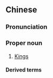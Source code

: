 {{also|列王纪}}
==Chinese==
{{zh-forms|s=列王纪|type=21}}

===Pronunciation===
{{zh-pron
|m=Lièwángjì
|c=lit6 wong4 gei2,lit6 wong4 gei3
|h=pfs=Lie̍t-vòng-ki
|mn=Lia̍t-ông-kí/Lia̍t-ông-kì
|cat=pn
}}

===Proper noun===
{{zh-proper noun}}

# [[Kings]] {{gloss|one of two books in the Old Testament and the Hebrew Tanakh}}

====Derived terms====
{{zh-der|列王紀上|列王紀下}}

{{zh-cat|Books of the Bible}}